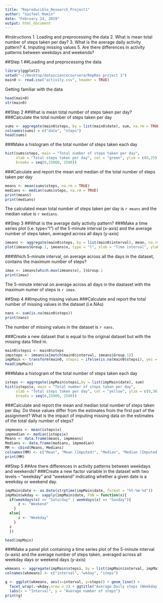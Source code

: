 ```yaml
---
title: "Reproducible_Research_Project1"
author: "Saifeel Momin"
date: "February 24, 2019"
output: html_document
--- 
```


#Instructions
1. Loading and preprocessing the data
2. What is mean total number of steps taken per day?
3. What is the average daily activity pattern?
4. Imputing missing values
5. Are there differences in activity patterns between weekdays and weekends?

##Step 1
##Loading and preprocessing the data
```r
library(ggplot2)
setwd("~//Desktop/datasciencecoursera/RepRes project 1")
main0 <- read.csv("activity.csv", header = TRUE)
```
Getting familiar with the data 
```r
head(main0)
str(main0)
```

##Step 2
##What is mean total number of steps taken per day?
###Calculate the total number of steps taken per day
```r
sums <- aggregate(main0$steps, by = list(main0$date), sum, na.rm = TRUE)
colnames(sums) = c("date", "steps")
head(sums)
```
###Make a histogram of the total number of steps taken each day
```r
hist(sums$steps, main = "Total number of steps taken per day", 
     xlab = "Total steps taken per day", col = "green", ylim = c(0,25), 
     breaks = seq(0,25000, 2500))
```

###Calculate and report the mean and median of the total number of steps taken per day

```r
means <- mean(sums$steps, na.rm = TRUE)
medians <- median(sums$steps, na.rm = TRUE)
print(means)
print(medians)
```
The calculated mean total number of steps taken per day is `r means` and the median value is `r medians`.

##Step 3
##What is the average daily activity pattern?
###Make a time series plot (i.e. type="l") of the 5-minute interval (x-axis) and the average number of steps taken, averaged across all days (y-axis)
```r
imeans <- aggregate(main0$steps, by = list(main0$interval), mean, na.rm = TRUE)
plot(imeans$Group.1, imeans$x, type = "l", xlab = "Time interval", ylab ="Mean steps during interval")
```

###Which 5-minute interval, on average across all the days in the dataset, contains the maximum number of steps?
```r
imax <- imeans[which.max(imeans$x), ]$Group.1
print(imax)
```
The 5-minute interval on average across all days in the daataset with the maximum numer of steps is `r imax`.

##Step 4 
##Imputing missing values
###Calculate and report the total number of missing values in the dataset (i.e.NAs)

```r
nans <- sum(is.na(main0$steps))
print(nans)
```

The number of missing values in the dataset is `r nans`.

###Create a new dataset that is equal to the original dataset but with the missing data filled in.

```r
main0$stepsi <- main0$steps
impsteps <- imeans$x[match(main0$interval, imeans$Group.1)]
impMain <- transform(main0, stepsi = ifelse(is.na(main0$stepsi), yes = impsteps, no = main0$stepsi))
head(impMain)
```

###Make a histogram of the total number of steps taken each day 

```r
isteps <- aggregate(impMain$stepsi,by = list(impMain$date), sum)
hist(isteps$x, main = "Total number of steps taken per day", 
     xlab = "Total steps taken per day", col = "yellow", ylim = c(0,30), xlim = c(0,25000), 
     breaks = seq(0,25000, 2500))
```

###Calculate and report the mean and median total number of steps taken per day. Do these values differ from the estimates from the first part of the assignment? What is the impact of imputing missing data on the estimates of the total daily number of steps?

```r
impmeans <- mean(isteps$x)
impmedian <- median(isteps$x)
Means <- data.frame(means, impmeans)
Medians <- data.frame(medians, impmedian)
MM <- cbind(Means, Medians)
colnames(MM) <- c("Mean", "Mean (Imputed)", "Median", "Median (Imputed)")
print(MM)
```


##Step 5 
##Are there differences in activity patterns between weekdays and weekends?
###Create a new factor variable in the dataset with two levels – “weekday” and “weekend” indicating whether a given date is a weekday or weekend day.
```r
impMain$date <- as.Date(strptime(impMain$date, format = "%Y-%m-%d"))
impMain$wkday <- sapply(impMain$date, FUN = function(x){
  if(weekdays(x) == "Saturday" | weekdays(x) == "Sunday"){
      z <- "Weekend"
    }
  else{
      z <- "Weekday"
    }
  z
  })

head(impMain)
```

###Make a panel plot containing a time series plot of the 5-minute interval (x-axis) and the average number of steps taken, averaged across all weekday days or weekend days (y-axis)

```r
wkmeans <- aggregate(impMain$stepsi, by = list(impMain$interval, impMain$wkday), mean)
colnames(wkmeans) <- c("interval", "wkday", "steps")

g <- ggplot(wkmeans, aes(x=interval, y=steps)) + geom_line() + 
  facet_wrap(.~wkday,nrow = 2) + ggtitle("Average Daily steps (Weekday vs Weekend)") +
  labs(x = "Interval", y = "Average number of steps")
print(g) 
```


